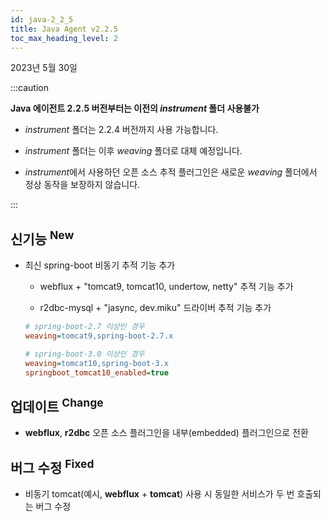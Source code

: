 ```yaml
---
id: java-2_2_5
title: Java Agent v2.2.5
toc_max_heading_level: 2
---
```


2023년 5월 30일

:::caution

**Java 에이전트 2.2.5 버전부터는 이전의 *instrument* 폴더 사용불가**

- *instrument* 폴더는 2.2.4 버전까지 사용 가능합니다.

- *instrument* 폴더는 이후 *weaving* 폴더로 대체 예정입니다.

- *instrument*에서 사용하던 오픈 소스 추적 플러그인은 새로운 *weaving* 폴더에서 정상 동작을 보장하지 않습니다.

:::

## 신기능 <sup><Status>New</Status></sup>

- 최신 spring-boot 비동기 추적 기능 추가

  - webflux + "tomcat9, tomcat10, undertow, netty" 추적 기능 추가

  - r2dbc-mysql + "jasync, dev.miku" 드라이버 추적 기능 추가
  
  ```ini title='whatap.conf'
  # spring-boot-2.7 이상인 경우
  weaving=tomcat9,spring-boot-2.7.x
  
  # spring-boot-3.0 이상인 경우
  weaving=tomcat10,spring-boot-3.x
  springboot_tomcat10_enabled=true
  ```

## 업데이트 <sup><Status>Change</Status></sup>

* **webflux**, **r2dbc** 오픈 소스 플러그인을 내부(embedded) 플러그인으로 전환


## 버그 수정 <sup><Status>Fixed</Status></sup>

* 비동기 tomcat(예시, **webflux** + **tomcat**) 사용 시 동일한 서비스가 두 번 호출되는 버그 수정